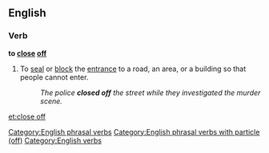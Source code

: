 ==English==

===Verb===
'''to [[close]] [[off]]'''

# To [[seal]] or [[block]] the [[entrance]] to a road, an area, or a building so that people cannot enter.
#: ''The police '''closed off''' the street while they investigated the murder scene.''

[[Category:English phrasal verbs]]
[[Category:English phrasal verbs with particle (off)]]
[[Category:English verbs]]

[[et:close off]]
